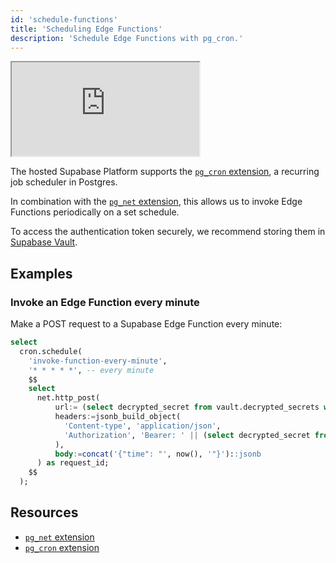 ```yaml
---
id: 'schedule-functions'
title: 'Scheduling Edge Functions'
description: 'Schedule Edge Functions with pg_cron.'
---
```


<div class="video-container">
  <iframe
    src="https://www.youtube-nocookie.com/embed/-U6DJcjVvGo"
    frameBorder="1"
    allow="accelerometer; autoplay; clipboard-write; encrypted-media; gyroscope; picture-in-picture"
    allowFullScreen
  ></iframe>
</div>

The hosted Supabase Platform supports the [`pg_cron` extension](/docs/guides/database/extensions/pgcron), a recurring job scheduler in Postgres.

In combination with the [`pg_net` extension](/docs/guides/database/extensions/pgnet), this allows us to invoke Edge Functions periodically on a set schedule.

<Admonition type="caution">

To access the authentication token securely, we recommend storing them in [Supabase Vault](https://supabase.com/docs/guides/database/vault).

</Admonition>

## Examples

### Invoke an Edge Function every minute

Make a POST request to a Supabase Edge Function every minute:

```sql
select
  cron.schedule(
    'invoke-function-every-minute',
    '* * * * *', -- every minute
    $$
    select
      net.http_post(
          url:= (select decrypted_secret from vault.decrypted_secrets where name = 'project_ref') || '/functions/v1/function-name',
          headers:=jsonb_build_object(
            'Content-type', 'application/json',
            'Authorization', 'Bearer: ' || (select decrypted_secret from vault.decrypted_secrets where name = 'anon_key')
          ),
          body:=concat('{"time": "', now(), '"}')::jsonb
      ) as request_id;
    $$
  );
```

## Resources

- [`pg_net` extension](/docs/guides/database/extensions/pgnet)
- [`pg_cron` extension](/docs/guides/database/extensions/pgcron)
